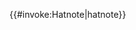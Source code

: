 <includeonly>{{#invoke:Hatnote|hatnote}}</includeonly><noinclude>
{{documentation}}
<!-- Categories go on the /doc subpage, and interwikis go on Wikidata. -->
</noinclude>